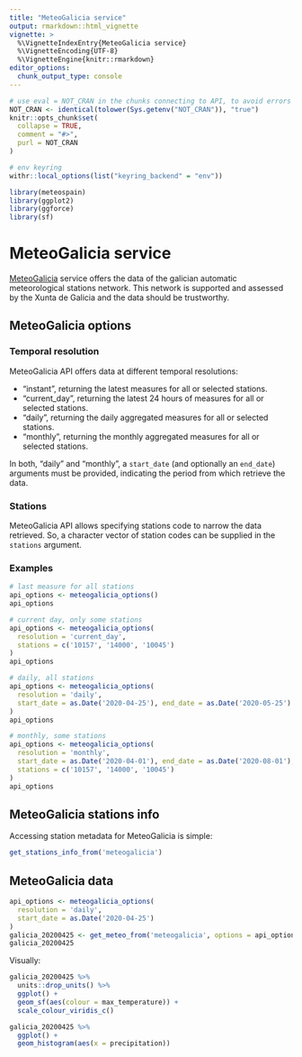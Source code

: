 ```yaml
---
title: "MeteoGalicia service"
output: rmarkdown::html_vignette
vignette: >
  %\VignetteIndexEntry{MeteoGalicia service}
  %\VignetteEncoding{UTF-8}
  %\VignetteEngine{knitr::rmarkdown}
editor_options: 
  chunk_output_type: console
---
```


```r
# use eval = NOT_CRAN in the chunks connecting to API, to avoid errors or warnings in CRAN checks
NOT_CRAN <- identical(tolower(Sys.getenv("NOT_CRAN")), "true")
knitr::opts_chunk$set(
  collapse = TRUE,
  comment = "#>",
  purl = NOT_CRAN
)

# env keyring
withr::local_options(list("keyring_backend" = "env"))
```

```r
library(meteospain)
library(ggplot2)
library(ggforce)
library(sf)
```

# MeteoGalicia service

[MeteoGalicia](https://www.meteogalicia.gal/) service offers the data of the galician automatic meteorological
stations network. This network is supported and assessed by the Xunta de Galicia and the data should be
trustworthy.

## MeteoGalicia options

### Temporal resolution

MeteoGalicia API offers data at different temporal resolutions:

  - "instant", returning the latest measures for all or selected stations.
  - "current_day", returning the latest 24 hours of measures for all or selected stations.
  - "daily", returning the daily aggregated measures for all or selected stations.
  - "monthly", returning the monthly aggregated measures for all or selected stations.

In both, "daily" and "monthly", a `start_date` (and optionally an `end_date`) arguments must be provided,
indicating the period from which retrieve the data.

### Stations

MeteoGalicia API allows specifying stations code to narrow the data retrieved. So, a character vector of
station codes can be supplied in the `stations` argument.

### Examples

```r
# last measure for all stations
api_options <- meteogalicia_options()
api_options

# current day, only some stations
api_options <- meteogalicia_options(
  resolution = 'current_day',
  stations = c('10157', '14000', '10045')
)
api_options

# daily, all stations
api_options <- meteogalicia_options(
  resolution = 'daily',
  start_date = as.Date('2020-04-25'), end_date = as.Date('2020-05-25')
)
api_options

# monthly, some stations
api_options <- meteogalicia_options(
  resolution = 'monthly',
  start_date = as.Date('2020-04-01'), end_date = as.Date('2020-08-01'),
  stations = c('10157', '14000', '10045')
)
api_options
```

## MeteoGalicia stations info

Accessing station metadata for MeteoGalicia is simple:

```r
get_stations_info_from('meteogalicia')
```

## MeteoGalicia data

```r
api_options <- meteogalicia_options(
  resolution = 'daily',
  start_date = as.Date('2020-04-25')
)
galicia_20200425 <- get_meteo_from('meteogalicia', options = api_options)
galicia_20200425
```

Visually:

```r
galicia_20200425 %>%
  units::drop_units() %>%
  ggplot() +
  geom_sf(aes(colour = max_temperature)) +
  scale_colour_viridis_c()

galicia_20200425 %>%
  ggplot() +
  geom_histogram(aes(x = precipitation))
```


